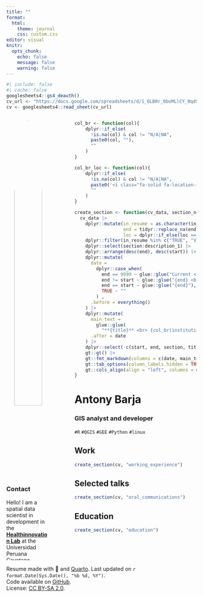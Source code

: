 ```yaml
---
title: ""
format: 
  html:
    theme: journal
    css: custom.css
editor: visual
knitr:
  opts_chunk: 
    echo: false
    message: false
    warning: false
---
```

<style>
    h1{
    margin-bottom: 5px;
    }
</style>

```r
#| include: false
#| cache: false
googlesheets4::gs4_deauth()
cv_url <- "https://docs.google.com/spreadsheets/d/1_OLB0r_0boMLlCY_0qdS48KsCTmOpTeKKeiLPleVDTA/edit#gid=1060177346"
cv <- googlesheets4::read_sheet(cv_url)
```

<!-- Sidebar -->

::: columns
::: {.column .aside width="25%"}
<center>

<a href='https://ambarja.github.io' target='_blank'> ![](https://avatars.githubusercontent.com/u/23284899?v=4){width="80%" style="border-radius: 50%;"}

</center>

</a>

### Contact

<center>

<span style="font-size: 1.5em;"> <a href='https://ambarja.github.io' target='_blank'><i class="fa fa-home"></i></a> <a href='https://github.com/ambarja' target='_blank'><i class="fa-brands fa-github"></i></a> <a href='mailto:antonymarcosbarja@gmail.com'><i class="fa fa-envelope"></i></a> <a href='https://twitter.com/antony_barja' target='_blank'><i class="fa-brands fa-twitter"></i></a> <a href='' target='_blank'><i class="fab fa-discord"></i></a>

</center>

</span>

Hello! I am a spatial data scientist in development in the [**Healthinnovation Lab**](https://www.innovalab.info/) at the Universidad Peruana Cayetano Heredia - Peru. I am currently a GIS analyst and developer. My work environment involves spatial data analysis and spatio-temporal modeling with focus on spatial epidemiology. My main skills are the use of different free and open source geographic information technologies.

### Languages

**Spanish:** Native <br> **English:** Intermedio (Learning)

### Software

<i class="fas fa-box-open"></i> [Package {rgee} - Available on CRAN](https://r-spatial.github.io/rgee/) - Co-Author.

<i class="fas fa-box-open"></i> [Package {innovar}](https://healthinnovation.github.io/innovar/) - Author, maintainer.

### Skills

<i class="fa-solid fa-q"></i> `QGIS` <br> <i class="fab fa-r-project"></i> `R` <br> <i class="fa-brands fa-google"></i> `EarthEngine` <br> <i class="fa-solid fa-terminal"></i> `Bash` <br> <i class="fa-solid fa-database"></i> `PostgreSQL` <br> <i class="fa-brands fa-linux"></i> `Linux` <br> <i class="fa-brands fa-python"></i>`python` <br> <i class="fab fa-html5"></i> `HTML` <br> <i class="fab fa-css3-alt"></i> `CSS` <br> <i class="fa-brands fa-js"></i> `Js` <br> <i class="fab fa-markdown"></i> `Markdown` <br> <i class="fas fa-code-branch"></i> `Git` <br> <i class="fab fa-github"></i> `GitHub` <br>
:::

::: {.column width="5%"}
:::

::: {.column width="70%"}
<!-- Functions -->

```r
col_br <- function(col){
    dplyr::if_else(
      !is.na(col) & col != "N/A|NA", 
      paste0(col, ""),
      ""
    )
}

col_br_loc <- function(col){
    dplyr::if_else(
      !is.na(col) & col != "N/A|NA", 
      paste0('<i class="fa-solid fa-location-dot"></i> ', col),
      ""
    )
}

create_section <- function(cv_data, section_name){
  cv_data |>
    dplyr::mutate(in_resume = as.character(in_resume),
                  end = tidyr::replace_na(end, 9999),
                  loc = dplyr::if_else(loc == "Online", NA_character_, loc)) |>
    dplyr::filter(in_resume %in% c("TRUE", "VERDADEIRO"), section == section_name) |>
    dplyr::select(section:description_1) |>
    dplyr::arrange(desc(end), desc(start)) |>
    dplyr::mutate(
      date =
        dplyr::case_when(
          end == 9999 ~ glue::glue("Current <br> | <br> {start}"),
          end != start ~ glue::glue("{end} <br> | <br> {start}"),
          end == start ~ glue::glue("{end}"),
          TRUE ~ ""
        ) ,
      .before = everything()
    ) |>
    dplyr::mutate(
      main_text =
        glue::glue(
          "**{title}** <br> {col_br(institution)} {col_br(description_1)} {col_br_loc(loc)}"),
      .after = date
    ) |>
    dplyr::select(-c(start, end, section, title, institution, loc, description_1)) |>
    gt::gt() |>
    gt::fmt_markdown(columns = c(date, main_text)) |> 
    gt::tab_options(column_labels.hidden = TRUE, table.width = gt::pct(100)) |> 
    gt::cols_align(align = "left", columns = main_text)
}
```

<!-- Main content -->

# Antony Barja

### GIS analyst and developer

`#R` `#QGIS` `#GEE` `#Python` `#linux`

## <i class="fa-solid fa-suitcase"></i> Work

```r
create_section(cv, "working_experience")
```

## <i class="fa-solid fa-chalkboard-user"></i> Selected talks

```r
create_section(cv, "oral_communications")
```

## <i class="fa-solid fa-graduation-cap"></i> Education

```r
create_section(cv, "education")
```
:::
:::

<!-- footer -->

<p class="footer">

Resume made with 💜 and [Quarto](https://quarto.org/). Last updated on `r format.Date(Sys.Date(), "%b %d, %Y")`. <br> Code available on <i class="fa-brands fa-github"></i> [GitHub](https://github.com/ambarja/Resume). <br>License: [CC BY-SA 2.0](https://creativecommons.org/licenses/by-sa/2.0/).

</p>

```{=html}
<script src="https://kit.fontawesome.com/1bb720cc6f.js" crossorigin="anonymous"></script>
```
